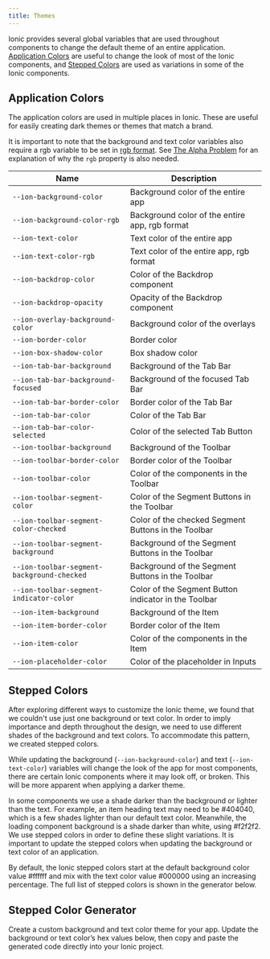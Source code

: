 ```yaml
---
title: Themes
---
```



<head>
  <title>Ionic App Themes | Change Default App Background Themes & Colors</title>
  <meta
    name="description"
    content="Several global variables change the default theme of an entire application. Create a custom background and text color theme for your app with Ionic themes."
  />
</head>

Ionic provides several global variables that are used throughout components to change the default theme of an entire application. [Application Colors](#application-colors) are useful to change the look of most of the Ionic components, and [Stepped Colors](#stepped-colors) are used as variations in some of the Ionic components.

## Application Colors

The application colors are used in multiple places in Ionic. These are useful for easily creating dark themes or themes that match a brand.

It is important to note that the background and text color variables also require a rgb variable to be set in <a href="https://developer.mozilla.org/en-US/docs/Glossary/RGB" target="_blank">rgb format</a>. See [The Alpha Problem](advanced.md#the-alpha-problem) for an explanation of why the `rgb` property is also needed.

| Name                                       | Description                                          |
| ------------------------------------------ | ---------------------------------------------------- |
| `--ion-background-color`                   | Background color of the entire app                   |
| `--ion-background-color-rgb`               | Background color of the entire app, rgb format       |
| `--ion-text-color`                         | Text color of the entire app                         |
| `--ion-text-color-rgb`                     | Text color of the entire app, rgb format             |
| `--ion-backdrop-color`                     | Color of the Backdrop component                      |
| `--ion-backdrop-opacity`                   | Opacity of the Backdrop component                    |
| `--ion-overlay-background-color`           | Background color of the overlays                     |
| `--ion-border-color`                       | Border color                                         |
| `--ion-box-shadow-color`                   | Box shadow color                                     |
| `--ion-tab-bar-background`                 | Background of the Tab Bar                            |
| `--ion-tab-bar-background-focused`         | Background of the focused Tab Bar                    |
| `--ion-tab-bar-border-color`               | Border color of the Tab Bar                          |
| `--ion-tab-bar-color`                      | Color of the Tab Bar                                 |
| `--ion-tab-bar-color-selected`             | Color of the selected Tab Button                     |
| `--ion-toolbar-background`                 | Background of the Toolbar                            |
| `--ion-toolbar-border-color`               | Border color of the Toolbar                          |
| `--ion-toolbar-color`                      | Color of the components in the Toolbar               |
| `--ion-toolbar-segment-color`              | Color of the Segment Buttons in the Toolbar          |
| `--ion-toolbar-segment-color-checked`      | Color of the checked Segment Buttons in the Toolbar  |
| `--ion-toolbar-segment-background`         | Background of the Segment Buttons in the Toolbar     |
| `--ion-toolbar-segment-background-checked` | Background of the Segment Buttons in the Toolbar     |
| `--ion-toolbar-segment-indicator-color`    | Color of the Segment Button indicator in the Toolbar |
| `--ion-item-background`                    | Background of the Item                               |
| `--ion-item-border-color`                  | Border color of the Item                             |
| `--ion-item-color`                         | Color of the components in the Item                  |
| `--ion-placeholder-color`                  | Color of the placeholder in Inputs                   |

## Stepped Colors

After exploring different ways to customize the Ionic theme, we found that we couldn't use just one background or text color. In order to imply importance and depth throughout the design, we need to use different shades of the background and text colors. To accommodate this pattern, we created stepped colors.

While updating the background (`--ion-background-color`) and text (`--ion-text-color`) variables will change the look of the app for most components, there are certain Ionic components where it may look off, or broken. This will be more apparent when applying a darker theme.

In some components we use a shade darker than the background or lighter than the text. For example, an item heading text may need to be <CodeColor color="#404040">#404040</CodeColor>, which is a few shades lighter than our default text color. Meanwhile, the loading component background is a shade darker than white, using <CodeColor color="#f2f2f2">#f2f2f2</CodeColor>. We use stepped colors in order to define these slight variations. It is important to update the stepped colors when updating the background or text color of an application.

By default, the Ionic stepped colors start at the default background color value <CodeColor color="#ffffff">#ffffff</CodeColor> and mix with the text color value <CodeColor color="#000000">#000000</CodeColor> using an increasing percentage. The full list of stepped colors is shown in the generator below.

## Stepped Color Generator

Create a custom background and text color theme for your app. Update the background or text color’s hex values below, then copy and paste the generated code directly into your Ionic project.

<SteppedColorGenerator />

